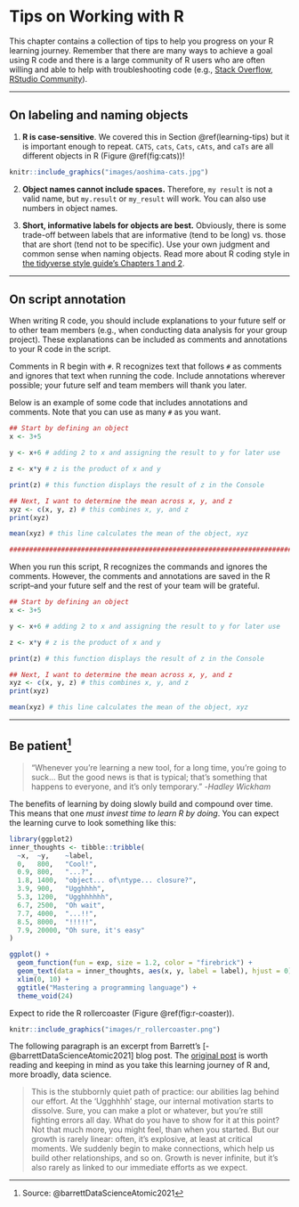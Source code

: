 # Tips on Working with R {#tips}

This chapter contains a collection of tips to help you progress on your R learning journey. Remember that there are many ways to achieve a goal using R code and there is a large community of R users who are often willing and able to help with troubleshooting code (e.g., [Stack Overflow](https://stackoverflow.com/questions/tagged/r), [RStudio Community](https://community.rstudio.com/)).

---

## On labeling and naming objects

1. **R is case-sensitive**. We covered this in Section \@ref(learning-tips) but it is important enough to repeat. `CATS`, `cats`, `Cats`, `cAts`, and `caTs` are all different objects in R (Figure \@ref(fig:cats))!

```{r cats, echo=FALSE, fig.align='center', fig.cap="All the cats. This image is from Aoshima Island, Japan. Read more about Aoshima Island [here](https://www.theatlantic.com/photo/2015/03/a-visit-to-aoshima-a-cat-island-in-japan/386647/)."}
knitr::include_graphics("images/aoshima-cats.jpg")
```

2. **Object names cannot include spaces.** Therefore, `my result` is not a valid name, but `my.result` or `my_result` will work. You can also use numbers in object names.

3. **Short, informative labels for objects are best.** Obviously, there is some trade-off between labels that are informative (tend to be long) vs. those that are short (tend not to be specific). Use your own judgment and common sense when naming objects. Read more about R coding style in [the tidyverse style guide's Chapters 1 and 2](https://style.tidyverse.org/).

---

## On script annotation

When writing R code, you should include explanations to your future self or to other team members (e.g., when conducting data analysis for your group project). These explanations can be included as comments and annotations to your R code in the script.

Comments in R begin with `#`. R recognizes text that follows `#` as comments and ignores that text when running the code. Include annotations wherever possible; your future self and team members will thank you later.

Below is an example of some code that includes annotations and comments. Note that you can use as many `#` as you want.

```{r, echo=TRUE, eval=FALSE}
## Start by defining an object
x <- 3+5

y <- x+6 # adding 2 to x and assigning the result to y for later use

z <- x*y # z is the product of x and y

print(z) # this function displays the result of z in the Console

## Next, I want to determine the mean across x, y, and z
xyz <- c(x, y, z) # this combines x, y, and z
print(xyz)

mean(xyz) # this line calculates the mean of the object, xyz

###############################################################################
```

When you run this script, R recognizes the commands and ignores the comments. However, the comments and annotations are saved in the R script--and your future self and the rest of your team will be grateful.


```{r, echo=FALSE}
## Start by defining an object
x <- 3+5

y <- x+6 # adding 2 to x and assigning the result to y for later use

z <- x*y # z is the product of x and y

print(z) # this function displays the result of z in the Console

## Next, I want to determine the mean across x, y, and z
xyz <- c(x, y, z) # this combines x, y, and z
print(xyz)

mean(xyz) # this line calculates the mean of the object, xyz
```

---

## Be patient^[Source: @barrettDataScienceAtomic2021]

> “Whenever you’re learning a new tool, for a long time, you’re going to suck… But the good news is that is typical; that’s something that happens to everyone, and it’s only temporary.” -*Hadley Wickham*

The benefits of learning by doing slowly build and compound over time. This means that one *must invest time to learn R by doing*. You can expect the learning curve to look something like this:

```{r mastering-R, echo=FALSE, fig.align='center'}
library(ggplot2)
inner_thoughts <- tibble::tribble(
  ~x,  ~y,    ~label,
  0,   800,   "Cool!",
  0.9, 800,   "...?",
  1.8, 1400,  "object... of\ntype... closure?",
  3.9, 900,   "Ugghhhh",
  5.3, 1200,  "Ugghhhhhh",
  6.7, 2500,  "Oh wait",
  7.7, 4000,  "...!!",
  8.5, 8000,  "!!!!!",
  7.9, 20000, "Oh sure, it's easy"
)

ggplot() + 
  geom_function(fun = exp, size = 1.2, color = "firebrick") + 
  geom_text(data = inner_thoughts, aes(x, y, label = label), hjust = 0) +
  xlim(0, 10) + 
  ggtitle("Mastering a programming language") + 
  theme_void(24)
```

Expect to ride the R rollercoaster (Figure \@ref(fig:r-coaster)).

```{r r-coaster, echo=FALSE, fig.align='center', fig.cap="The R rollercoaster. Artwork by [Allison Horst](https://twitter.com/allison_horst)."}
knitr::include_graphics("images/r_rollercoaster.png")
```

The following paragraph is an excerpt from Barrett's [-@barrettDataScienceAtomic2021] blog post. The [original post](https://malco.io/2021/01/04/data-science-as-an-atomic-habit/) is worth reading and keeping in mind as you take this learning journey of R and, more broadly, data science.

> This is the stubbornly quiet path of practice: our abilities lag behind our effort. At the 'Ugghhhh' stage, our internal motivation starts to dissolve. Sure, you can make a plot or whatever, but you're still fighting errors all day. What do you have to show for it at this point? Not that much more, you might feel, than when you started. But our growth is rarely linear: often, it’s explosive, at least at critical moments. We suddenly begin to make connections, which help us build other relationships, and so on. Growth is never infinite, but it’s also rarely as linked to our immediate efforts as we expect.